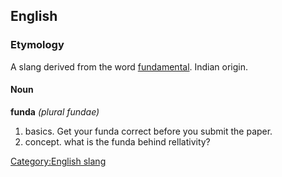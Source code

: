 ==English==

===Etymology===
A slang derived from the word [[fundamental]]. Indian origin.

====Noun====
'''funda''' ''(plural fundae)''
# basics. Get your funda correct before you submit the paper.
# concept. what is the funda behind rellativity?

[[Category:English slang]]